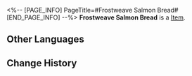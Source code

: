 <%-- [PAGE_INFO]
PageTitle=#Frostweave Salmon Bread#
[END_PAGE_INFO] --%>
{{Item Infobox
|title       = Frostweave Salmon Bread
|id          = 140207
|image       = Item Frostweave Salmon Bread.png
|type        = 
|invCategory = Missions
|rarity      = 3
|effect      = 
|description = Nowadays, frostweave salmon are mostly bred inside Belobog's walls. Their taste is miles off from the frostweave salmons fished from the wilds outside the city.
}}
{{Description|1=''"I heard having raw fish slices together with bread can delay the onset of diarrhea effectively. Is that true?"''}}
'''Frostweave Salmon Bread''' is a [[Item]].

==Other Languages==
{{Other Languages
|en   = Frostweave Salmon Bread
|zhs  = 霜纹鲑面包
|zht  = 霜紋鮭麵包
|ja   = 霜降り鮭パン
|ko   = 서리무늬 연어 샌드위치
|es   = Pan de salmón
|fr   = Pain au saumon tisse-givre
|ru   = Хлеб с хладолососем
|th   = Frostweave Salmon Bread
|vi   = Bánh Mì Cá Hồi Tuyết
|de   = Frostlachs auf Brot
|id   = Frostweave Salmon Bread
|pt   = Pão de Salmão-da-Geada
}}

==Change History==
{{Change History|2.0}}